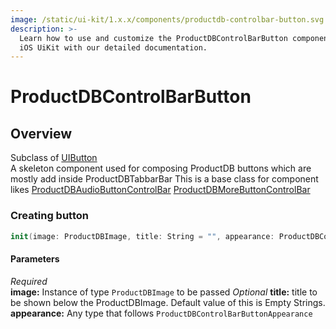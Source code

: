 ```yaml
---
image: /static/ui-kit/1.x.x/components/productdb-controlbar-button.svg
description: >-
  Learn how to use and customize the ProductDBControlBarButton component in ProductDB's
  iOS UiKit with our detailed documentation.
---
```


# ProductDBControlBarButton
## Overview
Subclass of [UIButton](https://developer.apple.com/documentation/uikit/uibutton)  
A skeleton component used for composing ProductDB buttons which are mostly add inside ProductDBTabbarBar
This is a base class for component likes [ProductDBAudioButtonControlBar](/ios/components/productdb-mic-toggle) [ProductDBMoreButtonControlBar](/ios/components/productdb-more-toggle)

### Creating button 
```swift 
init(image: ProductDBImage, title: String = "", appearance: ProductDBControlBarButtonAppearance = ProductDBControlBarButtonAppearanceModel()) 
```
#### Parameters
*Required*  
**image:** Instance of type `ProductDBImage` to be passed
*Optional*
**title:** title to be shown below the ProductDBImage. Default value of this is Empty Strings.
**appearance:** Any type that follows `ProductDBControlBarButtonAppearance`


<head>
  <title>iOS ProductDBControlBarButton</title>
</head>
